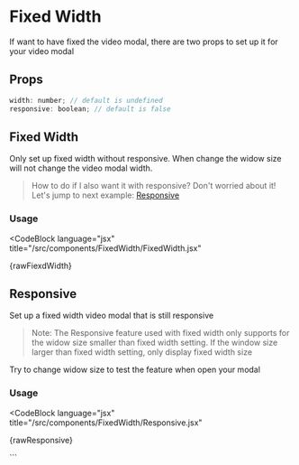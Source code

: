 
# Fixed Width

If want to have fixed the video modal, there are two props to set up it for your video modal

## Props

```jsx
width: number; // default is undefined
responsive: boolean; // default is false
```

## Fixed Width

Only set up fixed width without responsive. When change the widow size will not change the video modal width.

> How to do if I also want it with responsive? Don't worried about it! Let's jump to next example: [Responsive](#responsive)

### Usage

<FixedWidth />

<CodeBlock
  language="jsx"
  title="/src/components/FixedWidth/FixedWidth.jsx"
  >
  {rawFiexdWidth}

</CodeBlock>

## Responsive

Set up a fixed width video modal that is still responsive

> Note: The Responsive feature used with fixed width only supports for the widow size smaller than fixed width setting. If the window size larger than fixed width setting, only display fixed width size

Try to change widow size to test the feature when open your modal

### Usage

<Responsive />

<CodeBlock
  language="jsx"
  title="/src/components/FixedWidth/Responsive.jsx"
  >
  {rawResponsive}

</CodeBlock>
```
